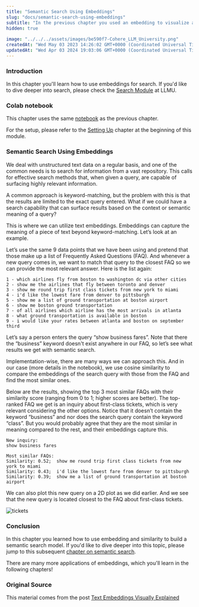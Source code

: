 ```yaml
---
title: "Semantic Search Using Embeddings"
slug: "docs/semantic-search-using-embeddings"
subtitle: "In the previous chapter you used an embedding to visualize a dataset of sentences. In this chapter, you'll learn how to use this embedding to search for the answer to a given query among the sentences in this dataset. Since the embedding takes semantics into account, this process is called _semantic search_. If you need a refresher, please check the <a target'_blank' href='/docs/semantic-search'>semantic search chapter</a> in Module 2."
hidden: true
 
image: "../../../assets/images/be590f7-Cohere_LLM_University.png"
createdAt: "Wed May 03 2023 14:26:02 GMT+0000 (Coordinated Universal Time)"
updatedAt: "Wed Apr 03 2024 19:03:06 GMT+0000 (Coordinated Universal Time)"
---
```

### Introduction

In this chapter you'll learn how to use embeddings for search. If you'd like to dive deeper into search, please check the [Search Module](/docs/intro-semantic-search) at LLMU. 

### Colab notebook

This chapter uses the same [notebook](https://github.com/cohere-ai/notebooks/blob/main/notebooks/llmu/Visualizing_Text_Embeddings.ipynb) as the previous chapter.

For the setup, please refer to the <a target="_blank" href="/docs/setting-up">Setting Up</a> chapter at the beginning of this module.

### Semantic Search Using Embeddings

We deal with unstructured text data on a regular basis, and one of the common needs is to search for information from a vast repository. This calls for effective search methods that, when given a query, are capable of surfacing highly relevant information.

A common approach is keyword-matching, but the problem with this is that the results are limited to the exact query entered. What if we could have a search capability that can surface results based on the context or semantic meaning of a query?

This is where we can utilize text embeddings. Embeddings can capture the meaning of a piece of text beyond keyword-matching. Let’s look at an example.

Let’s use the same 9 data points that we have been using and pretend that those make up a list of Frequently Asked Questions (FAQ). And whenever a new query comes in, we want to match that query to the closest FAQ so we can provide the most relevant answer. Here is the list again:

```
1 - which airlines fly from boston to washington dc via other cities
2 - show me the airlines that fly between toronto and denver
3 - show me round trip first class tickets from new york to miami
4 - i'd like the lowest fare from denver to pittsburgh
5 - show me a list of ground transportation at boston airport
6 - show me boston ground transportation
7 - of all airlines which airline has the most arrivals in atlanta
8 - what ground transportation is available in boston
9 - i would like your rates between atlanta and boston on september third
```

Let’s say a person enters the query “show business fares”. Note that there the “business” keyword doesn't exist anywhere in our FAQ, so let’s see what results we get with semantic search.

Implementation-wise, there are many ways we can approach this. And in our case (more details in the notebook), we use cosine similarity to compare the embeddings of the search query with those from the FAQ and find the most similar ones.

Below are the results, showing the top 3 most similar FAQs with their similarity score (ranging from 0 to 1; higher scores are better). The top-ranked FAQ we get is an inquiry about first-class tickets, which is very relevant considering the other options. Notice that it doesn’t contain the keyword “business” and nor does the search query contain the keyword “class”. But you would probably agree that they are the most similar in meaning compared to the rest, and their embeddings capture this.

```
New inquiry:
show business fares 

Most similar FAQs:
Similarity: 0.52;  show me round trip first class tickets from new york to miami
Similarity: 0.43;  i'd like the lowest fare from denver to pittsburgh
Similarity: 0.39;  show me a list of ground transportation at boston airport
```

We can also plot this new query on a 2D plot as we did earlier. And we see that the new query is located closest to the FAQ about first-class tickets.

<img src='../../../assets/images/289e8be-image.png' alt='tickets' />


### Conclusion

In this chapter you learned how to use embedding and similarity to build a semantic search model. If you'd like to dive deeper into this topic, please jump to this subsequent <a target="_blank" href="/docs/deeper-semantic-search">chapter on semantic search</a>.

There are many more applications of embeddings, which you'll learn in the following chapters!

### Original Source

This material comes from the post <a target="_blank" href="https://txt.cohere.com/text-embeddings/">Text Embeddings Visually Explained</a>
